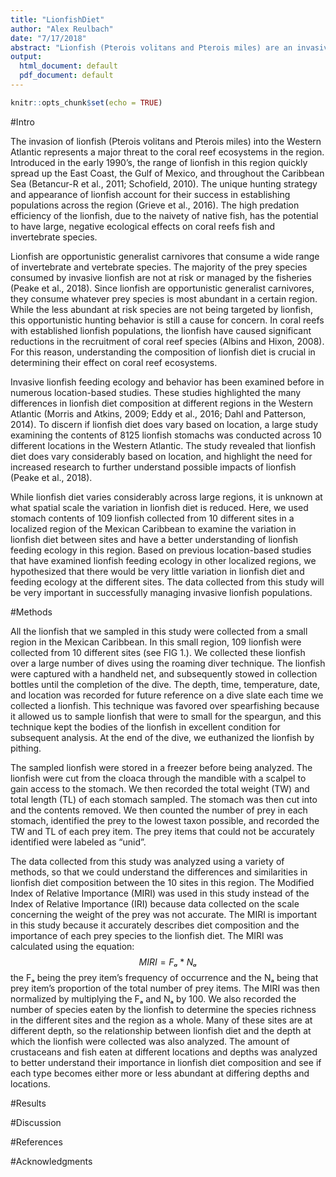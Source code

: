 ```yaml
---
title: "LionfishDiet"
author: "Alex Reulbach"
date: "7/17/2018"
abstract: "Lionfish (Pterois volitans and Pterois miles) are an invasive species in the Western Atlantic that are causing  harm to the region’s coral reefs. Previous studies have examined invasive lionfish feeding ecology in large regions and suggested further studies identifying regional variations and calling for more basic research regarding lionfish diet. With limited resources, it is important to account for the spatial scale at which variation in lionfish diet is reduced. In this study, 109 lionfish stomachs were collected from 10 sites in a localized region of the Mexican Caribbean and were analyzed to evaluate the differences in feeding ecology between sites. It was hypothesized that there would be no noticeable differences between the feeding ecology of the lionfish in the different sites across this region. Preliminary examination of the data collected shows that no major differences between the feeding ecology of the lionfish collected from the 10 different sites exist. This finding is important for future effective management of invasive lionfish populations across the Western Atlantic region. Since lionfish feeding ecology does not change across different sites in a localized region, studying lionfish at only one site in a certain region would be effective for understanding lionfish feeding ecology across the entire region, thus saving money which could be allocated for managing invasive lionfish populations."
output:
  html_document: default
  pdf_document: default
---
```


```r
knitr::opts_chunk$set(echo = TRUE)
```

#Intro

The invasion of lionfish (Pterois volitans and Pterois miles) into the Western Atlantic represents a major threat to the coral reef ecosystems in the region. Introduced in the early 1990’s, the range of lionfish in this region quickly spread up the East Coast, the Gulf of Mexico, and throughout the Caribbean Sea (Betancur-R et al., 2011; Schofield, 2010). The unique hunting strategy and appearance of lionfish account for their success in establishing populations across the region (Grieve et al., 2016). The high predation efficiency of the lionfish, due to the naivety of native fish, has the potential to have large, negative ecological effects on coral reefs fish and invertebrate species.

Lionfish are opportunistic generalist carnivores that consume a wide range of invertebrate and vertebrate species. The majority of the prey species consumed by invasive lionfish are not at risk or managed by the fisheries (Peake et al., 2018). Since lionfish are opportunistic generalist carnivores, they consume whatever prey species is most abundant in a certain region. While the less abundant at risk species are not being targeted by lionfish, this opportunistic hunting behavior is still a cause for concern. In coral reefs with established lionfish populations, the lionfish have caused significant reductions in the recruitment of coral reef species (Albins and Hixon, 2008). For this reason, understanding the composition of lionfish diet is crucial in determining their effect on coral reef ecosystems.

Invasive lionfish feeding ecology and behavior has been examined before in numerous location-based studies. These studies highlighted the many differences in lionfish diet composition at different regions in the Western Atlantic (Morris and Atkins, 2009; Eddy et al., 2016; Dahl and Patterson, 2014). To discern if lionfish diet does vary based on location, a large study examining the contents of 8125 lionfish stomachs was conducted across 10 different locations in the Western Atlantic. The study revealed that lionfish diet does vary considerably based on location, and highlight the need for increased research to further understand possible impacts of lionfish (Peake et al., 2018).

While lionfish diet varies considerably across large regions, it is unknown at what spatial scale the variation in lionfish diet is reduced. Here, we used stomach contents of 109 lionfish collected from 10 different sites in a localized region of the Mexican Caribbean to examine the variation in lionfish diet between sites and have a better understanding of lionfish feeding ecology in this region. Based on previous location-based studies that have examined lionfish feeding ecology in other localized regions, we hypothesized that there would be very little variation in lionfish diet and feeding ecology at the different sites. The data collected from this study will be very important in successfully managing invasive lionfish populations.

#Methods

All the lionfish that we sampled in this study were collected from a small region in the Mexican Caribbean. In this small region, 109 lionfish were collected from 10 different sites (see FIG 1.). We collected these lionfish over a large number of dives using the roaming diver technique. The lionfish were captured with a handheld net, and subsequently stowed in collection bottles until the completion of the dive. The depth, time, temperature, date, and location was recorded for future reference on a dive slate each time we collected a lionfish. This technique was favored over spearfishing because it allowed us to sample lionfish that were to small for the speargun, and this technique kept the bodies of the lionfish in excellent condition for subsequent analysis. At the end of the dive, we euthanized the lionfish by pithing. 
  
The sampled lionfish were stored in a freezer before being analyzed. The lionfish were cut from the cloaca through the mandible with a scalpel to gain access to the stomach. We then recorded the total weight (TW) and total length (TL) of each stomach sampled. The stomach was then cut into and the contents removed. We then counted the number of prey in each stomach, identified the prey to the lowest taxon possible, and recorded the TW and TL of each prey item. The prey items that could not be accurately identified were labeled as “unid”.
    
The data collected from this study was analyzed using a variety of methods, so that we could understand the differences and similarities in lionfish diet composition between the 10 sites in this region. The Modified Index of Relative Importance (MIRI) was used in this study instead of the Index of Relative Importance (IRI) because data collected on the scale concerning the weight of the prey was not accurate. The MIRI is important in this study because it accurately describes diet composition and the importance of each prey species to the lionfish diet. The MIRI was calculated using the equation: $$MIRI = Fₐ * Nₐ$$ the Fₐ being the prey item’s frequency of occurrence and the Nₐ being that prey item’s proportion of the total number of prey items. The MIRI was then normalized by multiplying the Fₐ and Nₐ by 100. We also recorded the number of species eaten by the lionfish to determine the species richness in the different sites and the region as a whole. Many of these sites are at different depth, so the relationship between lionfish diet and the depth at which the lionfish were collected was also analyzed. The amount of crustaceans and fish eaten at different locations and depths was analyzed to better understand their importance in lionfish diet composition and see if each type becomes either more or less abundant at differing depths and locations.

#Results

#Discussion

#References

#Acknowledgments






















